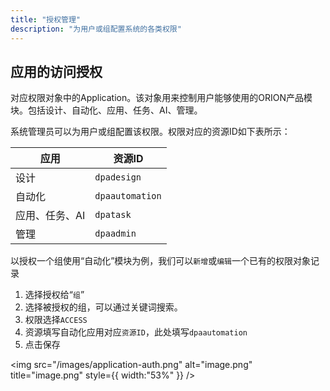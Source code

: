 ```yaml
---
title: "授权管理"
description: "为用户或组配置系统的各类权限"
---
```


## 应用的访问授权

对应权限对象中的Application。该对象用来控制用户能够使用的ORION产品模块。包括设计、自动化、应用、任务、AI、管理。

系统管理员可以为用户或组配置该权限。权限对应的资源ID如下表所示：

| 应用       | 资源ID            |
| -------- | --------------- |
| 设计       | `dpadesign`     |
| 自动化      | `dpaautomation` |
| 应用、任务、AI | `dpatask`       |
| 管理       | `dpaadmin`      |

以授权一个组使用“自动化”模块为例，我们可以`新增`或`编辑`一个已有的权限对象记录

1. 选择授权给“`组`”
2. 选择被授权的组，可以通过关键词搜索。
3. 权限选择`ACCESS`
4. 资源填写自动化应用对应`资源ID`，此处填写`dpaautomation`
5. 点击保存

<img
  src="/images/application-auth.png"
  alt="image.png"
  title="image.png"
  style={{ width:"53%" }}
/>